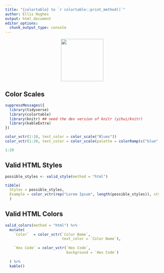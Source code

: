 ```yaml
---
title: "{colortable} to `r colortable::print_method()`"
author: Ellis Hughes
output: html_document
editor_options: 
  chunk_output_type: console
---
```

<center>
<img src='../../man/figures/logo.png' height="139"/>
</center>
## Color Scales

```r
suppressMessages({
  library(tidyverse)
  library(colortable)
  library(knitr) ## need the dev version of knitr (yihui/knitr)
  library(kableExtra)
})

color_vctr(1:10, text_color = color_scale("Blues"))
color_vctr(1:20, text_color = color_scale(palette = colorRamp(c("blue", "yellow", "red"))))

1:20
```

## Valid HTML Styles

```r

possible_styles <- valid_style(method = "html")

tibble(
  Styles = possible_styles,
  Example = color_vctr(rep("Lorem Ipsum", length(possible_styles)), style = possible_styles)
  )

```

## Valid HTML Colors

```r

valid_colors(method = "html") %>%
  mutate(
    `Color`  = color_vctr(`Color Name`,
                          text_color = `Color Name`),
    
    `Hex Code` = color_vctr(`Hex Code`,
                            background = `Hex Code`)
    
  ) %>%
  kable()

```

